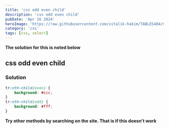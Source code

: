 ```yaml
---
title: 'css odd even child'
description: 'css odd even child'
pubDate: 'Apr 16 2024'
heroImage: 'https://raw.githubusercontent.com/vitalik-hakim/TABLES404/main/error_b/CSS.png'
category: 'css'
tags: [css, select]
---
```


**The solution for this is noted below**

## css odd even child

### Solution

```css
tr:nth-child(even) {
	background: #ccc;
}
tr:nth-child(odd) {
	background: #fff;
}
```

**Try other methods by searching on the site. That is if this doesn't work**
